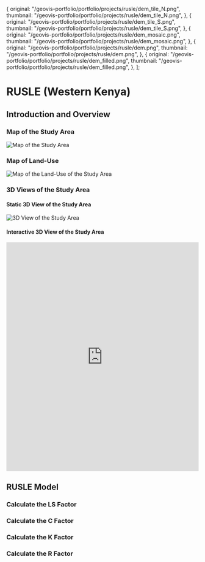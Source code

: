 
  {
    original: "/geovis-portfolio/portfolio/projects/rusle/dem_tile_N.png",
    thumbnail: "/geovis-portfolio/portfolio/projects/rusle/dem_tile_N.png",
  },
  {
    original: "/geovis-portfolio/portfolio/projects/rusle/dem_tile_S.png",
    thumbnail: "/geovis-portfolio/portfolio/projects/rusle/dem_tile_S.png",
  },
  {
    original: "/geovis-portfolio/portfolio/projects/rusle/dem_mosaic.png",
    thumbnail: "/geovis-portfolio/portfolio/projects/rusle/dem_mosaic.png",
  },
  {
    original: "/geovis-portfolio/portfolio/projects/rusle/dem.png",
    thumbnail: "/geovis-portfolio/portfolio/projects/rusle/dem.png",
  },
  {
    original: "/geovis-portfolio/portfolio/projects/rusle/dem_filled.png",
    thumbnail: "/geovis-portfolio/portfolio/projects/rusle/dem_filled.png",
  },
];

# RUSLE (Western Kenya)

## Introduction and Overview

### Map of the Study Area

![Map of the Study Area](/portfolio/projects/rusle/study-area.png)

### Map of Land-Use

![Map of the Land-Use of the Study Area](/portfolio/projects/rusle/land-use.png)

### 3D Views of the Study Area

#### Static 3D View of the Study Area

![3D View of the Study Area](/portfolio/projects/rusle/3D-view.png)

#### Interactive 3D View of the Study Area

<iframe
  width="100%"
  height="600"
  frameBorder="0"
  allowFullScreen={true}
  src="https://arcg.is/0zj9LC0"
></iframe>

## RUSLE Model

<ImageGallery
  items={images}
  showThumbnails={false}
  showPlayButton={false}
  showIndex={true}
  showNav={true}
  showBullets={true}
  slideDuration={0}
/>

### Calculate the LS Factor

### Calculate the C Factor

### Calculate the K Factor

### Calculate the R Factor
